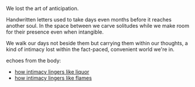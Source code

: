 
<Fragment thesis="I yearn for yearning that lingers." createdAt="07/16/2025 04:00 PM">

We lost the art of anticipation. 

Handwritten letters used to take days even months before it reaches another soul.
In the space between we carve solitudes while we make room for their presence
even when intangible.

We walk our days not beside them but carrying them within our thoughts, a kind of
intimacy lost within the fact-paced, convenient world we're in.

<Footnotes>
echoes from the body: 
<ul>
    <li>
        <a target='_blank' href='https://dhannn.medium.com/intoxication-is-a-fools-game-fc901c090fc1'>
            how intimacy lingers like liquor
        </a>
    </li>
    <li>
        <a target='_blank' href='https://medium.com/@dhannn/slow-burn-4e3732368758'>
            how intimacy lingers like flames
        </a>
    </li>
</ul>

</Footnotes>

</Fragment>
